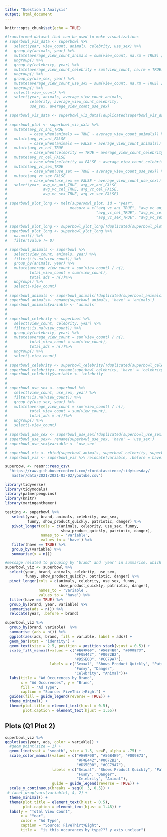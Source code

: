 ```yaml
---
title: "Question 1 Analysis"
output: html_document
---
```


```r
knitr::opts_chunk$set(echo = TRUE)
```

```r
#transformed dataset that can be used to make visualizations
# superbowl_viz_data <- superbowl %>%
#   select(year, view_count, animals, celebrity, use_sex) %>%
#   group_by(animals, year) %>%
#   mutate(average_view_count_animals = sum(view_count, na.rm = TRUE) / n()) %>%
#   ungroup() %>%
#   group_by(celebrity, year) %>%
#   mutate(average_view_count_celebrity = sum(view_count, na.rm = TRUE) / n()) %>%
#   ungroup() %>%
#   group_by(use_sex, year) %>%
#   mutate(average_view_count_use_sex = sum(view_count, na.rm = TRUE) / n()) %>%
#   ungroup() %>%
#   select(-view_count) %>%
#   select(year, animals, average_view_count_animals,
#          celebrity, average_view_count_celebrity,
#          use_sex, average_view_count_use_sex)
# 
# superbowl_viz_data <- superbowl_viz_data[!duplicated(superbowl_viz_data), ]
# 
# superbowl_plot <- superbowl_viz_data %>%
#   mutate(avg_vc_ani_TRUE
#          = case_when(animals == TRUE ~ average_view_count_animals)) %>%
#   mutate(avg_vc_ani_FALSE
#          = case_when(animals == FALSE ~ average_view_count_animals)) %>%
#   mutate(avg_vc_cel_TRUE
#          = case_when(celebrity == TRUE ~ average_view_count_celebrity)) %>%
#   mutate(avg_vc_cel_FALSE
#          = case_when(celebrity == FALSE ~ average_view_count_celebrity)) %>%
#   mutate(avg_vc_sex_TRUE
#          = case_when(use_sex == TRUE ~ average_view_count_use_sex)) %>%
#   mutate(avg_vc_sex_FALSE
#          = case_when(use_sex == FALSE ~ average_view_count_use_sex)) %>%
#   select(year, avg_vc_ani_TRUE, avg_vc_ani_FALSE,
#                avg_vc_cel_TRUE, avg_vc_cel_FALSE,
#                avg_vc_sex_TRUE, avg_vc_sex_FALSE)
# 
# superbowl_plot_long <- melt(superbowl_plot, id = "year",
#                            measure = c("avg_vc_ani_TRUE", "avg_vc_ani_FALSE",
#                                        "avg_vc_cel_TRUE", "avg_vc_cel_FALSE",
#                                        "avg_vc_sex_TRUE", "avg_vc_sex_FALSE"))
# 
# superbowl_plot_long <- superbowl_plot_long[!duplicated(superbowl_plot_long), ]
# superbowl_plot_long <- superbowl_plot_long %>%
#   na.omit() %>%
#   filter(value != 0)
```

```r
# superbowl_animals <- superbowl %>%
#   select(view_count, animals, year) %>%
#   filter(!is.na(view_count)) %>%
#   group_by(animals, year) %>%
#   mutate(average_view_count = sum(view_count) / n(),
#          total_view_count = sum(view_count),
#          total_ads = n())%>%
#   ungroup() %>%
#   select(-view_count)
# 
# superbowl_animals <- superbowl_animals[!duplicated(superbowl_animals), ]
# superbowl_animals<- rename(superbowl_animals, 'have' = 'animals')
# superbowl_animals$variable <- 'animals'
# 
# 
# superbowl_celebrity <- superbowl %>%
#   select(view_count, celebrity, year) %>%
#   filter(!is.na(view_count)) %>%
#   group_by(celebrity, year) %>%
#   mutate(average_view_count = sum(view_count) / n(),
#          total_view_count = sum(view_count),
#          total_ads = n())%>%
#   ungroup() %>%
#   select(-view_count)
# 
# superbowl_celebrity <- superbowl_celebrity[!duplicated(superbowl_celebrity), ]
# superbowl_celebrity<- rename(superbowl_celebrity, 'have' = 'celebrity')
# superbowl_celebrity$variable <- 'celebrity'
# 
# 
# superbowl_use_sex <- superbowl %>%
#   select(view_count, use_sex, year) %>%
#   filter(!is.na(view_count)) %>%
#   group_by(use_sex, year) %>%
#   mutate(average_view_count = sum(view_count) / n(),
#          total_view_count = sum(view_count),
#          total_ads = n())%>%
#   ungroup() %>%
#   select(-view_count)
# 
# superbowl_use_sex <- superbowl_use_sex[!duplicated(superbowl_use_sex), ]
# superbowl_use_sex<- rename(superbowl_use_sex, 'have' = 'use_sex')
# superbowl_use_sex$variable <- 'use_sex'
# 
# superbowl_viz <- rbind(superbowl_animals, superbowl_celebrity, superbowl_use_sex)
# superbowl_viz <- superbowl_viz %>% relocate(variable, .before = have)
```

```r
superbowl <- readr::read_csv(
  'https://raw.githubusercontent.com/rfordatascience/tidytuesday/
   master/data/2021/2021-03-02/youtube.csv')
```


```r
library(tidyverse)
library(tidymodels)
library(palmerpenguins)
library(knitr)
library(xaringanthemer)
```



```r
testing <- superbowl %>%
   select(year, brand, animals, celebrity, use_sex, 
          funny, show_product_quickly, patriotic, danger) %>%
   pivot_longer(cols = c(animals, celebrity, use_sex, funny, 
                         show_product_quickly, patriotic, danger), 
                names_to = 'variable', 
                values_to = 'have') %>%
   filter(have == TRUE) %>%
   group_by(variable) %>%
   summarise(x = n()) 
```



```r
#message related to grouping by 'brand' and 'year' in summarise, which is what we want
superbowl_viz <- superbowl %>%
  select(year, brand, animals, celebrity, use_sex, 
         funny, show_product_quickly, patriotic, danger) %>%
  pivot_longer(cols = c(animals, celebrity, use_sex, funny, 
                        show_product_quickly, patriotic, danger), 
               names_to = 'variable', 
               values_to = 'have') %>%
  filter(have == TRUE) %>%
  group_by(brand, year, variable) %>%
  summarise(ads = n()) %>%
  relocate(year, .before = brand) 
```





```r
superbowl_viz %>%
  group_by(brand, variable)  %>%
  summarise (ads = n()) %>% 
  ggplot(aes(ads, brand, fill = variable, label = ads)) +
  geom_bar(stat = "identity") + 
  geom_text(size = 2.5, position = position_stack(vjust = 0.5)) +
  scale_fill_manual(values = c("#E69F00", "#56B4E9", "#009E73", 
                               "#F0E442", "#0072B2", 
                               "#D55E00", "#CC79A7"),
                    labels = c("Sexual", "Shows Product Quickly", "Patriotic", 
                               "Funny", "Danger", 
                               "Celebrity", "Animal"))+
  labs(title = "Ad Occurences by Brand",
       x = "Ad Occurences", y = "Brand",
       fill = "Ad Type",
       caption = "Source: FiveThirtyEight") +
  guides(fill = guide_legend(reverse = TRUE)) +
  theme_minimal() +
  theme(plot.title = element_text(hjust = 0.5),
        plot.caption = element_text(hjust = 1.55)) 
```




## Plots (Q1 Plot 2)

```r
superbowl_viz %>%
ggplot(aes(year, ads, color = variable)) + 
  #geom_point(size = 1) + 
  geom_line(stat = "smooth", size = 1.5, se=F, alpha = .75) +
  scale_color_manual(values = c("#E69F00", "#56B4E9", "#009E73", 
                                "#F0E442","#0072B2",
                                "#D55E00", "#CC79A7"), 
                     labels = c("Sexual", "Shows Product Quickly", "Patriotic", 
                                "Funny", "Danger", 
                                "Celebrity", "Animal"),
                     guide = guide_legend(reverse = TRUE)) +
  scale_y_continuous(breaks = seq(0, 3, 0.5)) +
 # facet_wrap(vars(variable), 4, 2) +
  theme_minimal() + 
  theme(plot.title = element_text(hjust = 0.5),
        plot.caption = element_text(hjust = 1.48)) +
  labs(y = "Total View Count", 
       x = "Year",
       color = "Ad Type",
       caption = "Source: FiveThirtyEight",
       title =  "is this occurances by type??? y axis unclear") 
```


















